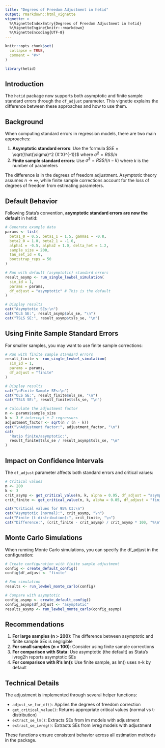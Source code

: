 ```yaml
---
title: "Degrees of Freedom Adjustment in hetid"
output: rmarkdown::html_vignette
vignette: >
  %\VignetteIndexEntry{Degrees of Freedom Adjustment in hetid}
  %\VignetteEngine{knitr::rmarkdown}
  %\VignetteEncoding{UTF-8}
---
```


```r
knitr::opts_chunk$set(
  collapse = TRUE,
  comment = "#>"
)
```

```r
library(hetid)
```

## Introduction

The `hetid` package now supports both asymptotic and finite sample standard errors through the `df_adjust` parameter. This vignette explains the difference between these approaches and how to use them.

## Background

When computing standard errors in regression models, there are two main approaches:

1. **Asymptotic standard errors**: Use the formula $SE = \sqrt{\hat{\sigma}^2 (X'X)^{-1}}$ where $\hat{\sigma}^2 = RSS/n$
2. **Finite sample standard errors**: Use $\hat{\sigma}^2 = RSS/(n-k)$ where $k$ is the number of parameters

The difference is in the degrees of freedom adjustment. Asymptotic theory assumes $n \to \infty$, while finite sample corrections account for the loss of degrees of freedom from estimating parameters.

## Default Behavior

Following Stata's convention, **asymptotic standard errors are now the default** in hetid:

```r
# Generate example data
params <- list(
  beta1_0 = 0.5, beta1_1 = 1.5, gamma1 = -0.8,
  beta2_0 = 1.0, beta2_1 = -1.0,
  alpha1 = -0.5, alpha2 = 1.0, delta_het = 1.2,
  sample_size = 200,
  tau_set_id = 0,
  bootstrap_reps = 50
)

# Run with default (asymptotic) standard errors
result_asymp <- run_single_lewbel_simulation(
  sim_id = 1,
  params = params,
  df_adjust = "asymptotic" # This is the default
)

# Display results
cat("Asymptotic SEs:\n")
cat("OLS SE:", result_asymp$ols_se, "\n")
cat("TSLS SE:", result_asymp$tsls_se, "\n")
```

## Using Finite Sample Standard Errors

For smaller samples, you may want to use finite sample corrections:

```r
# Run with finite sample standard errors
result_finite <- run_single_lewbel_simulation(
  sim_id = 1,
  params = params,
  df_adjust = "finite"
)

# Display results
cat("\nFinite Sample SEs:\n")
cat("OLS SE:", result_finite$ols_se, "\n")
cat("TSLS SE:", result_finite$tsls_se, "\n")

# Calculate the adjustment factor
n <- params$sample_size
k <- 3 # intercept + 2 regressors
adjustment_factor <- sqrt(n / (n - k))
cat("\nAdjustment factor:", adjustment_factor, "\n")
cat(
  "Ratio finite/asymptotic:",
  result_finite$tsls_se / result_asymp$tsls_se, "\n"
)
```

## Impact on Confidence Intervals

The `df_adjust` parameter affects both standard errors and critical values:

```r
# Critical values
n <- 200
k <- 3
crit_asymp <- get_critical_value(n, k, alpha = 0.05, df_adjust = "asymptotic")
crit_finite <- get_critical_value(n, k, alpha = 0.05, df_adjust = "finite")

cat("Critical values for 95% CI:\n")
cat("Asymptotic (normal):", crit_asymp, "\n")
cat("Finite (t-distribution):", crit_finite, "\n")
cat("Difference:", (crit_finite - crit_asymp) / crit_asymp * 100, "%\n")
```

## Monte Carlo Simulations

When running Monte Carlo simulations, you can specify the df_adjust in the configuration:

```r
# Create configuration with finite sample adjustment
config <- create_default_config()
config$df_adjust <- "finite"

# Run simulation
results <- run_lewbel_monte_carlo(config)

# Compare with asymptotic
config_asymp <- create_default_config()
config_asymp$df_adjust <- "asymptotic"
results_asymp <- run_lewbel_monte_carlo(config_asymp)
```

## Recommendations

1. **For large samples (n > 200)**: The difference between asymptotic and finite sample SEs is negligible
2. **For small samples (n < 100)**: Consider using finite sample corrections
3. **For comparison with Stata**: Use asymptotic (the default) as Stata's ivreg2h reports asymptotic SEs
4. **For comparison with R's lm()**: Use finite sample, as lm() uses n-k by default

## Technical Details

The adjustment is implemented through several helper functions:

- `adjust_se_for_df()`: Applies the degrees of freedom correction
- `get_critical_value()`: Returns appropriate critical values (normal vs t-distribution)
- `extract_se_lm()`: Extracts SEs from lm models with adjustment
- `extract_se_ivreg()`: Extracts SEs from ivreg models with adjustment

These functions ensure consistent behavior across all estimation methods in the package.
